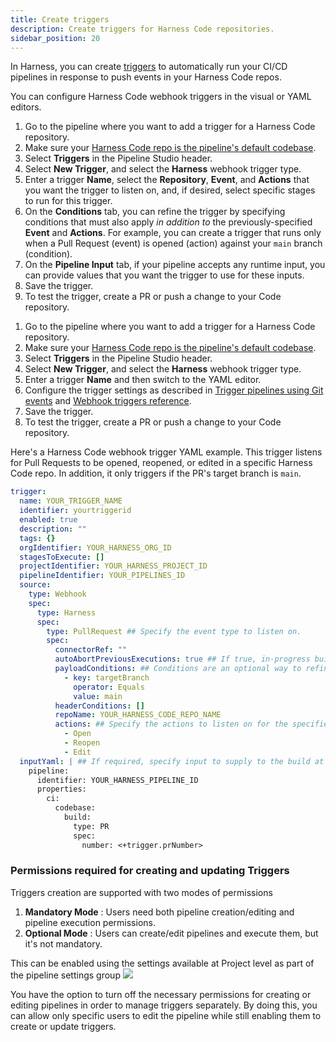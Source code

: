 ```yaml
---
title: Create triggers
description: Create triggers for Harness Code repositories.
sidebar_position: 20
---
```



In Harness, you can create [triggers](/docs/category/triggers) to automatically run your CI/CD pipelines in response to push events in your Harness Code repos.

You can configure Harness Code webhook triggers in the visual or YAML editors.

<Tabs>
<TabItem value="Visual" label="Visual" default>

1. Go to the pipeline where you want to add a trigger for a Harness Code repository.
2. Make sure your [Harness Code repo is the pipeline's default codebase](codebase-from-harness-code.mdx).
3. Select **Triggers** in the Pipeline Studio header.
4. Select **New Trigger**, and select the **Harness** webhook trigger type.
5. Enter a trigger **Name**, select the **Repository**, **Event**, and **Actions** that you want the trigger to listen on, and, if desired, select specific stages to run for this trigger.
6. On the **Conditions** tab, you can refine the trigger by specifying conditions that must also apply *in addition to* the previously-specified **Event** and **Actions**. For example, you can create a trigger that runs only when a Pull Request (event) is opened (action) against your `main` branch (condition).
7. On the **Pipeline Input** tab, if your pipeline accepts any runtime input, you can provide values that you want the trigger to use for these inputs.
8. Save the trigger.
9. To test the trigger, create a PR or push a change to your Code repository.

</TabItem>
<TabItem value="YAML" label="YAML">

1. Go to the pipeline where you want to add a trigger for a Harness Code repository.
2. Make sure your [Harness Code repo is the pipeline's default codebase](codebase-from-harness-code.mdx).
3. Select **Triggers** in the Pipeline Studio header.
4. Select **New Trigger**, and select the **Harness** webhook trigger type.
5. Enter a trigger **Name** and then switch to the YAML editor.
6. Configure the trigger settings as described in [Trigger pipelines using Git events](/docs/platform/triggers/triggering-pipelines) and [Webhook triggers reference](/docs/platform/triggers/triggers-reference).
7. Save the trigger.
8. To test the trigger, create a PR or push a change to your Code repository.

Here's a Harness Code webhook trigger YAML example. This trigger listens for Pull Requests to be opened, reopened, or edited in a specific Harness Code repo. In addition, it only triggers if the PR's target branch is `main`.

```yaml
trigger:
  name: YOUR_TRIGGER_NAME
  identifier: yourtriggerid
  enabled: true
  description: ""
  tags: {}
  orgIdentifier: YOUR_HARNESS_ORG_ID
  stagesToExecute: []
  projectIdentifier: YOUR_HARNESS_PROJECT_ID
  pipelineIdentifier: YOUR_PIPELINES_ID
  source:
    type: Webhook
    spec:
      type: Harness
      spec:
        type: PullRequest ## Specify the event type to listen on.
        spec:
          connectorRef: ""
          autoAbortPreviousExecutions: true ## If true, in-progress builds previously started by this trigger are cancelled when another build is initiated by this trigger. Minimizes concurrent builds for frequently activated triggers.
          payloadConditions: ## Conditions are an optional way to refine triggers beyond 'type' and 'actions'.
            - key: targetBranch
              operator: Equals
              value: main
          headerConditions: []
          repoName: YOUR_HARNESS_CODE_REPO_NAME
          actions: ## Specify the actions to listen on for the specified event 'type'.
            - Open
            - Reopen
            - Edit
  inputYaml: | ## If required, specify input to supply to the build at runtime.
    pipeline:
      identifier: YOUR_HARNESS_PIPELINE_ID
      properties:
        ci:
          codebase:
            build:
              type: PR
              spec:
                number: <+trigger.prNumber>

```

</TabItem>
</Tabs>

### Permissions required for creating and updating Triggers

Triggers creation are supported with two modes of permissions

1. **Mandatory Mode** : Users need both pipeline creation/editing and pipeline execution permissions.
2. **Optional Mode** : Users can create/edit pipelines and execute them, but it's not mandatory.

This can be enabled using the settings available at Project level as part of the pipeline settings group
![](./static/code_repo_permission.png)

You have the option to turn off the necessary permissions for creating or editing pipelines in order to manage triggers separately. By doing this, you can allow only specific users to edit the pipeline while still enabling them to create or update triggers.